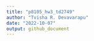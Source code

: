 ```yaml
---
title: "p8105_hw3_td2749"
author: "Tvisha R. Devavarapu"
date: "2022-10-07"
output: github_document
---
```


